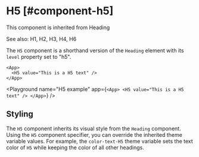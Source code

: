 
# H5 [#component-h5]

This component is inherited from <SmartLink href="/components/Heading">Heading</SmartLink>

See also: <SmartLink href="/components/H1">H1</SmartLink>, <SmartLink href="/components/H2">H2</SmartLink>, <SmartLink href="/components/H3">H3</SmartLink>, <SmartLink href="/components/H4">H4</SmartLink>, <SmartLink href="/components/H6">H6</SmartLink>

The `H5` component is a shorthand version of the `Heading` element with its `level` property set to "h5".

```ueml copy
<App>
  <H5 value="This is a H5 text" />
</App>
```

<Playground
  name="H5 example"
  app={`
  <App>
    <H5 value="This is a H5 text" />
  </App>
  `}
/>

## Styling

The `H5` component inherits its visual style from the `Heading` component.
Using the `H5` component specifier, you can override the inherited theme variable values.
For example, the `color-text-H5` theme variable sets the text color of `H5` while keeping the color of all other headings.


